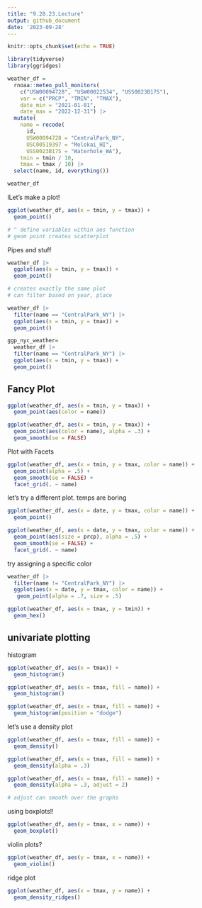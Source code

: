 ```yaml
---
title: "9.28.23.Lecture"
output: github_document
date: '2023-09-28'
---
```


```r
knitr::opts_chunk$set(echo = TRUE)
```

```r
library(tidyverse)
library(ggridges)
```

```r
weather_df = 
  rnoaa::meteo_pull_monitors(
    c("USW00094728", "USW00022534", "USS0023B17S"),
    var = c("PRCP", "TMIN", "TMAX"), 
    date_min = "2021-01-01",
    date_max = "2022-12-31") |>
  mutate(
    name = recode(
      id, 
      USW00094728 = "CentralPark_NY", 
      USC00519397 = "Molokai_HI",
      USS0023B17S = "Waterhole_WA"),
    tmin = tmin / 10,
    tmax = tmax / 10) |>
  select(name, id, everything())

weather_df
```

lLet's make a plot!

```r
ggplot(weather_df, aes(x = tmin, y = tmax)) + 
  geom_point()

# ^ define variables within aes function
# geom point creates scatterplot
```

Pipes and stuff

```r
weather_df |>
  ggplot(aes(x = tmin, y = tmax)) + 
  geom_point()

# creates exactly the same plot
# can filter based on year, place

weather_df |>
  filter(name == "CentralPark_NY") |>
  ggplot(aes(x = tmin, y = tmax)) + 
  geom_point()

ggp_nyc_weather=
  weather_df |>
  filter(name == "CentralPark_NY") |>
  ggplot(aes(x = tmin, y = tmax)) + 
  geom_point()
```

## Fancy Plot

```r
ggplot(weather_df, aes(x = tmin, y = tmax)) + 
  geom_point(aes(color = name))

ggplot(weather_df, aes(x = tmin, y = tmax)) + 
  geom_point(aes(color = name), alpha = .3) +
  geom_smooth(se = FALSE)
```

Plot with Facets


```r
ggplot(weather_df, aes(x = tmin, y = tmax, color = name)) + 
  geom_point(alpha = .5) +
  geom_smooth(se = FALSE) + 
  facet_grid(. ~ name)
```

let's try a different plot. temps are boring 


```r
ggplot(weather_df, aes(x = date, y = tmax, color = name)) + 
  geom_point()

ggplot(weather_df, aes(x = date, y = tmax, color = name)) + 
  geom_point(aes(size = prcp), alpha = .5) +
  geom_smooth(se = FALSE) + 
  facet_grid(. ~ name)
```

try assigning a specific color

```r
weather_df |>
  filter(name != "CentralPark_NY") |>
  ggplot(aes(x = date, y = tmax, color = name)) + 
   geom_point(alpha = .7, size = .5)
```


```r
ggplot(weather_df, aes(x = tmax, y = tmin)) + 
  geom_hex()
```


## univariate plotting

histogram 

```r
ggplot(weather_df, aes(x = tmax)) +
  geom_histogram()

ggplot(weather_df, aes(x = tmax, fill = name)) +
  geom_histogram()

ggplot(weather_df, aes(x = tmax, fill = name)) +
  geom_histogram(position = "dodge")
```

let's use a density plot

```r
ggplot(weather_df, aes(x = tmax, fill = name)) +
  geom_density()

ggplot(weather_df, aes(x = tmax, fill = name)) +
  geom_density(alpha = .3)

ggplot(weather_df, aes(x = tmax, fill = name)) +
  geom_density(alpha = .3, adjust = 2)

# adjust can smooth over the graphs
```

using boxplots!!

```r
ggplot(weather_df, aes(y = tmax, x = name)) +
  geom_boxplot()
```

violin plots?

```r
ggplot(weather_df, aes(y = tmax, x = name)) +
  geom_violin()
```

ridge plot

```r
ggplot(weather_df, aes(x = tmax, y = name)) +
  geom_density_ridges()
```

